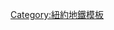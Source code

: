{{鐵道路線|
| 模板名稱 = 42街接駁線
| 名稱 = [[File:NYCS-bull-trans-S.svg|42街接駁線|30px]] [[42街接駁線]]
| 代表色 = #808183
| 背景顏色 = #FFFFFF
| 車站列表 = [[時報廣場-42街／港務局客運總站車站|時報廣場]] - [[大中央-42街車站|大中央]]
}}
<!--
==使用方法==
本模板會自動把引用它的頁面加入分類。引用本模板時使用下列語法，可以避免加入分類：<small>（注意nocat必須為英文小寫）</small>
 <nowiki>{{</nowiki>{{PAGENAME}}<nowiki>|nocat}}</nowiki>
-->
<noinclude>
[[Category:紐約地鐵模板]]
</noinclude>